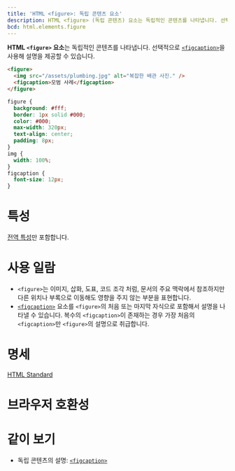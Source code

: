 ```yaml
---
title: 'HTML <figure>: 독립 콘텐츠 요소'
description: HTML <figure> (독립 콘텐츠) 요소는 독립적인 콘텐츠를 나타냅니다. 선택적으로 <figcaption>을 사용해 설명을 제공할 수 있습니다.
bcd: html.elements.figure
---
```


**HTML `<figure>` 요소**는 독립적인 콘텐츠를 나타냅니다. 선택적으로 [`<figcaption>`](./figcaption)을 사용해 설명을 제공할 수 있습니다.

```html hidden name=demo
<figure>
  <img src="/assets/plumbing.jpg" alt="복잡한 배관 사진." />
  <figcaption>모범 사례</figcaption>
</figure>
```

```css hidden name=demo
figure {
  background: #fff;
  border: 1px solid #000;
  color: #000;
  max-width: 320px;
  text-align: center;
  padding: 8px;
}
img {
  width: 100%;
}
figcaption {
  font-size: 12px;
}
```

<LiveExample height={280} lang="html" name="demo" />

# 특성

[전역 특성](/docs/Web/HTML/Global_attributes)만 포함합니다.

# 사용 일람

- `<figure>`는 이미지, 삽화, 도표, 코드 조각 처럼, 문서의 주요 맥락에서 참조하지만 다른 위치나 부록으로 이동해도 영향을 주지 않는 부분을 표현합니다.
- [`<figcaption>`](./figcaption) 요소를 `<figure>`의 처음 또는 마지막 자식으로 포함해서 설명을 나타낼 수 있습니다. 복수의 `<figcaption>`이 존재하는 경우 가장 처음의 `<figcaption>`만 `<figure>`의 설명으로 취급합니다.

# 명세

[HTML Standard](https://html.spec.whatwg.org/multipage/semantics.html#the-figure-element)

# 브라우저 호환성

<BrowserCompat data={props.bcd} />

# 같이 보기

- 독립 콘텐츠의 설명: [`<figcaption>`](./figcaption)
